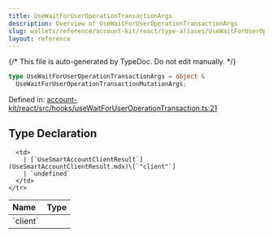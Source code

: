 ```yaml
---
title: UseWaitForUserOperationTransactionArgs
description: Overview of UseWaitForUserOperationTransactionArgs
slug: wallets/reference/account-kit/react/type-aliases/UseWaitForUserOperationTransactionArgs
layout: reference
---
```


{/* This file is auto-generated by TypeDoc. Do not edit manually. */}

```ts
type UseWaitForUserOperationTransactionArgs = object &
  UseWaitForUserOperationTransactionMutationArgs;
```

Defined in: [account-kit/react/src/hooks/useWaitForUserOperationTransaction.ts:21](https://github.com/alchemyplatform/aa-sdk/blob/0cc60e9f694c242d91befdaa2f26cdec3ee389c5/account-kit/react/src/hooks/useWaitForUserOperationTransaction.ts#L21)

## Type Declaration

<table>
  <thead>
    <tr>
      <th align="left">Name</th>
      <th align="left">Type</th>
    </tr>
  </thead>

  <tbody>
    <tr>
      <td>
        `client`
      </td>

      <td>
        | [`UseSmartAccountClientResult`](UseSmartAccountClientResult.mdx)\[`"client"`]
        | `undefined`
      </td>
    </tr>

  </tbody>
</table>
